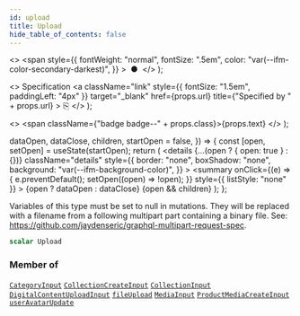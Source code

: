 ```yaml
---
id: upload
title: Upload
hide_table_of_contents: false
---
```


  <>
    <span
      style={{
        fontWeight: "normal",
        fontSize: ".5em",
        color: "var(--ifm-color-secondary-darkest)",
      }}
    >
      &nbsp;●&nbsp;
    </span>
  </>
);

  <>
    Specification
    <a
      className="link"
      style={{ fontSize: "1.5em", paddingLeft: "4px" }}
      target="\_blank"
      href={props.url}
      title={"Specified by " + props.url}
    >
      ⎘
    </a>
  </>
);

  <>
    <span className={"badge badge--" + props.class}>{props.text}</span>
  </>
);


  dataOpen,
  dataClose,
  children,
  startOpen = false,
}) => {
  const [open, setOpen] = useState(startOpen);
  return (
    <details
      {...(open ? { open: true } : {})}
      className="details"
      style={{
        border: "none",
        boxShadow: "none",
        background: "var(--ifm-background-color)",
      }}
    >
      <summary
        onClick={(e) => {
          e.preventDefault();
          setOpen((open) => !open);
        }}
        style={{ listStyle: "none" }}
      >
        {open ? dataOpen : dataClose}
      </summary>
      {open && children}
    </details>
  );
};

Variables of this type must be set to null in mutations. They will be replaced with a filename from a following multipart part containing a binary file. See: https://github.com/jaydenseric/graphql-multipart-request-spec.

```graphql
scalar Upload
```

### Member of

[`CategoryInput`](../../../api-reference/products/inputs/category-input) <Badge class="secondary" text="input"/><Bullet />[`CollectionCreateInput`](../../../api-reference/products/inputs/collection-create-input) <Badge class="secondary" text="input"/><Bullet />[`CollectionInput`](../../../api-reference/products/inputs/collection-input) <Badge class="secondary" text="input"/><Bullet />[`DigitalContentUploadInput`](../../../api-reference/products/inputs/digital-content-upload-input) <Badge class="secondary" text="input"/><Bullet />[`fileUpload`](../../../api-reference/miscellaneous/mutations/file-upload) <Badge class="secondary" text="mutation"/><Bullet />[`MediaInput`](../../../api-reference/miscellaneous/inputs/media-input) <Badge class="secondary" text="input"/><Bullet />[`ProductMediaCreateInput`](../../../api-reference/products/inputs/product-media-create-input) <Badge class="secondary" text="input"/><Bullet />[`userAvatarUpdate`](../../../api-reference/users/mutations/user-avatar-update) <Badge class="secondary" text="mutation"/>
